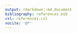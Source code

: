 ```yaml
---
output: rmarkdown::md_document   
bibliography: references.bib
csl: references.csl
nocite: '@*'
---
```

